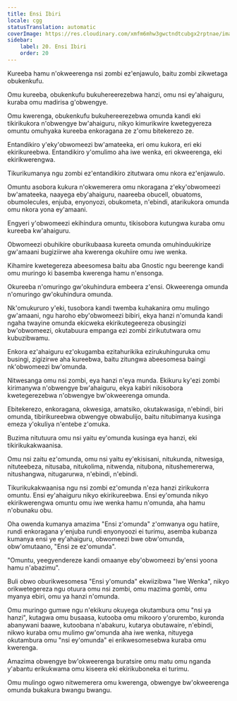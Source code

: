 ```yaml
---
title: Ensi Ibiri
locale: cgg
statusTranslation: automatic
coverImage: https://res.cloudinary.com/xmfm6mhw3gwctndtcubgx2rptnae/image/upload/v1740468922/small_cover_tratado_de_psicologia_revolucionaria_a4c0dca4e0.webp
sidebar:
    label: 20. Ensi Ibiri
    order: 20
---
```

Kureeba hamu n'okweerenga nsi zombi ez'enjawulo, baitu zombi zikwetaga obukenkufu.

Omu kureeba, obukenkufu bukuhereerezebwa hanzi, omu nsi ey'ahaiguru, kuraba omu madirisa g'obwengye.

Omu kwerenga, obukenkufu bukuhereerezebwa omunda kandi eki tikirikukora n'obwengye bw'ahaiguru, nikyo kimurikwire kwetegyereza omuntu omuhyaka kureeba enkoragana ze z'omu bitekerezo ze.

Entandikiro y'eky'obwomeezi bw'amateeka, eri omu kukora, eri eki ekirikureebwa. Entandikiro y'omulimo aha iwe wenka, eri okweerenga, eki ekirikwerengwa.

Tikurikumanya ngu zombi ez'entandikiro zitutwara omu nkora ez'enjawulo.

Omuntu asobora kukura n'okwemerera omu nkoragana z'eky'obwomeezi bw'amateeka, naayega eby'ahaiguru, naareeba obucell, obuatoms, obumolecules, enjuba, enyonyozi, obukometa, n'ebindi, atarikukora omunda omu nkora yona ey'amaani.

Engyeri y'obwomeezi ekihindura omuntu, tikisobora kutungwa kuraba omu kureeba kw'ahaiguru.

Obwomeezi obuhikire oburikubaasa kureeta omunda omuhinduukirize gw'amaani bugiziirwe aha kwerenga okuhiire omu iwe wenka.

Kihamire kwetegereza abeesomesa baitu aba Gnostic ngu beerenge kandi omu muringo ki basemba kwerenga hamu n'ensonga.

Okureeba n'omuringo gw'okuhindura embeera z'ensi. Okweerenga omunda n'omuringo gw'okuhindura omunda.

Nk'omukururo y'eki, tusobora kandi twemba kuhakanira omu mulingo gw'amaani, ngu haroho eby'obwomeezi bibiri, ekya hanzi n'omunda kandi ngaha twayine omunda ekicweka ekirikutegeereza obusingizi bw'obwomeezi, okutabuura empanga ezi zombi zirikututwara omu kubuzibwamu.

Enkora ez'ahaiguru ez'okugamba ezitahurikika ezirukuhinguruka omu busingi, zigizirwe aha kureebwa, baitu zitungwa abeesomesa baingi nk'obwomeezi bw'omunda.

Nitwesanga omu nsi zombi, eya hanzi n'eya munda. Ekikuru ky'ezi zombi kirimanywa n'obwengye bw'ahaiguru, ekya kabiri nikisobora kwetegerezebwa n'obwengye bw'okweerenga omunda.

Ebitekerezo, enkoragana, okwesiga, amatsiko, okutakwasiga, n'ebindi, biri omunda, tibirikureebwa obwengye obwabulijo, baitu nitubimanya kusinga emeza y'okuliya n'entebe z'omuka.

Buzima nitutuura omu nsi yaitu ey'omunda kusinga eya hanzi, eki tikirikukakwaanisa.

Omu nsi zaitu ez'omunda, omu nsi yaitu ey'ekisisani, nitukunda, nitwesiga, nituteebeza, nitusaba, nitukolima, nitwenda, nitubona, nitushemererwa, nitushangwa, nitugarurwa, n'ebindi, n'ebindi.

Tikurikukakwaanisa ngu nsi zombi ez'omunda n'eza hanzi zirikukorra omuntu. Ensi ey'ahaiguru nikyo ekirikureebwa. Ensi ey'omunda nikyo ekirikwerengwa omuntu omu iwe wenka hamu n'omunda, aha hamu n'obunaku obu.

Oha owenda kumanya amazima "Ensi z'omunda" z'omwanya ogu hatiire, rundi enkoragana y'enjuba rundi enyonyoozi ei turimu, asemba kubanza kumanya ensi ye ey'ahaiguru, obwomeezi bwe obw'omunda, obw'omutaano, "Ensi ze ez'omunda".

"Omuntu, yeegyendereze kandi omaanye eby'obwomeezi by'ensi yoona hamu n'abazimu".

Buli obwo oburikwesomesa "Ensi y'omunda" ekwiizibwa "Iwe Wenka", nikyo orikwetegereza ngu otuura omu nsi zombi, omu mazima gombi, omu myanya ebiri, omu ya hanzi n'omunda.

Omu muringo gumwe ngu n'ekikuru okuyega okutambura omu "nsi ya hanzi", kutagwa omu busaasa, kutooba omu mikooro y'orurembo, kuronda abanywani baawe, kutoobana n'abakuru, kutarya obutawaire, n'ebindi, nikwo kuraba omu mulimo gw'omunda aha iwe wenka, nituyega okutambura omu "nsi ey'omunda" ei erikwesomesebwa kuraba omu kwerenga.

Amazima obwengye bw'okweerenga buratsire omu matu omu nganda y'abantu erikukwama omu kiseera eki ekirikuboneka ei turimu.

Omu mulingo ogwo nitwemerera omu kwerenga, obwengye bw'okweerenga omunda bukakura bwangu bwangu.

